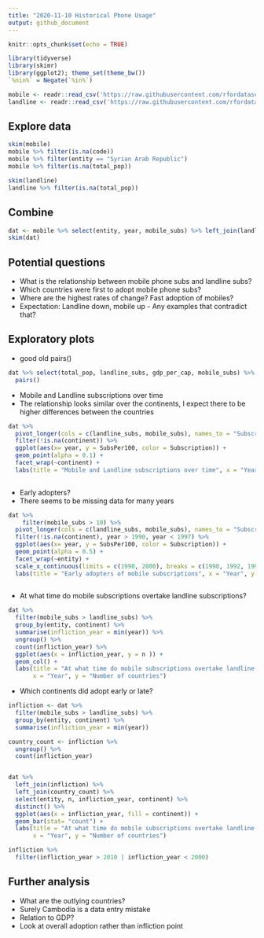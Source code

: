 ```yaml
---
title: "2020-11-10 Historical Phone Usage"
output: github_document
---
```


```r
knitr::opts_chunk$set(echo = TRUE)
```

```r
library(tidyverse)
library(skimr)
library(ggplot2); theme_set(theme_bw())
`%nin%` = Negate(`%in%`)
```

```r
mobile <- readr::read_csv('https://raw.githubusercontent.com/rfordatascience/tidytuesday/master/data/2020/2020-11-10/mobile.csv')
landline <- readr::read_csv('https://raw.githubusercontent.com/rfordatascience/tidytuesday/master/data/2020/2020-11-10/landline.csv')
```

## Explore data

```r
skim(mobile)
mobile %>% filter(is.na(code))
mobile %>% filter(entity == "Syrian Arab Republic")
mobile %>% filter(is.na(total_pop))

skim(landline)
landline %>% filter(is.na(total_pop))
```
## Combine

```r
dat <- mobile %>% select(entity, year, mobile_subs) %>% left_join(landline) # selecting first because NAs are introduced when joining on total_pop and gdp_per_cap
skim(dat)
```

## Potential questions

* What is the relationship between mobile phone subs and landline subs?
* Which countries were first to adopt mobile phone subs?
* Where are the highest rates of change? Fast adoption of mobiles?
* Expectation: Landline down, mobile up - Any examples that contradict that?

## Exploratory plots

* good old pairs()

```r
dat %>% select(total_pop, landline_subs, gdp_per_cap, mobile_subs) %>% 
  pairs()
```

* Mobile and Landline subscriptions over time
* The relationship looks similar over the continents, I expect there to be higher differences between the countries

```r
dat %>% 
  pivot_longer(cols = c(landline_subs, mobile_subs), names_to = "Subscription", values_to = "SubsPer100") %>% 
  filter(!is.na(continent)) %>% 
  ggplot(aes(x= year, y = SubsPer100, color = Subscription)) +
  geom_point(alpha = 0.1) +
  facet_wrap(~continent) +
  labs(title = "Mobile and Landline subscriptions over time", x = "Year", y = "Subscriptions per 100 inhabitants")
  
```

* Early adopters?
* There seems to be missing data for many years

```r
dat %>%
    filter(mobile_subs > 10) %>% 
  pivot_longer(cols = c(landline_subs, mobile_subs), names_to = "Subscription", values_to = "SubsPer100") %>% 
  filter(!is.na(continent), year > 1990, year < 1997) %>% 
  ggplot(aes(x= year, y = SubsPer100, color = Subscription)) +
  geom_point(alpha = 0.5) +
  facet_wrap(~entity) +
  scale_x_continuous(limits = c(1990, 2000), breaks = c(1990, 1992, 1994, 1996, 1998 , 2000)) +
  labs(title = "Early adopters of mobile subscriptions", x = "Year", y = "Subscriptions per 100 inhabitants")
  
```

* At what time do mobile subscriptions overtake landline subscriptions?

```r
dat %>% 
  filter(mobile_subs > landline_subs) %>% 
  group_by(entity, continent) %>% 
  summarise(infliction_year = min(year)) %>% 
  ungroup() %>% 
  count(infliction_year) %>% 
  ggplot(aes(x = infliction_year, y = n )) +
  geom_col() +
  labs(title = "At what time do mobile subscriptions overtake landline subscriptions?",
       x = "Year", y = "Number of countries")

```

* Which continents did adopt early or late?

```r
infliction <- dat %>% 
  filter(mobile_subs > landline_subs) %>% 
  group_by(entity, continent) %>% 
  summarise(infliction_year = min(year))

country_count <- infliction %>% 
  ungroup() %>% 
  count(infliction_year) 


dat %>% 
  left_join(infliction) %>% 
  left_join(country_count) %>% 
  select(entity, n, infliction_year, continent) %>% 
  distinct() %>% 
  ggplot(aes(x = infliction_year, fill = continent)) +
  geom_bar(stat= "count") +
  labs(title = "At what time do mobile subscriptions overtake landline subscriptions?",
       x = "Year", y = "Number of countries")

infliction %>%
  filter(infliction_year > 2010 | infliction_year < 2000)

```

## Further analysis

* What are the outlying countries? 
* Surely Cambodia is a data entry mistake
* Relation to GDP?
* Look at overall adoption rather than infliction point


